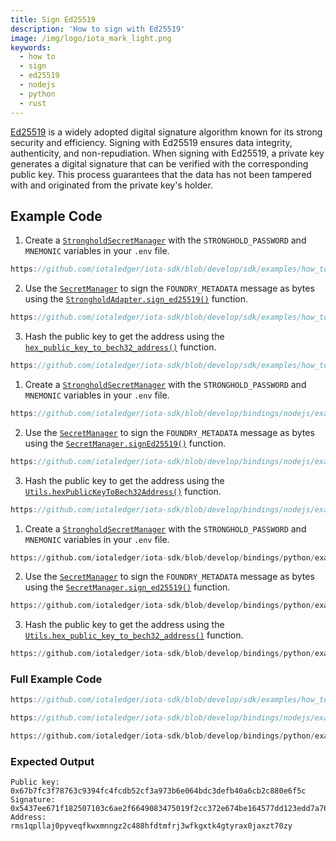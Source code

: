 ```yaml
---
title: Sign Ed25519
description: 'How to sign with Ed25519'
image: /img/logo/iota_mark_light.png
keywords:
  - how to
  - sign
  - ed25519
  - nodejs
  - python
  - rust
---
```



[Ed25519](https://ed25519.cr.yp.to.md) is a widely adopted digital signature algorithm known for its strong security and
efficiency. Signing with Ed25519 ensures data integrity, authenticity, and non-repudiation. When signing with Ed25519,
a private key generates a digital signature that can be verified with the corresponding public key. This
process guarantees that the data has not been tampered with and originated from the private key's holder.

## Example Code

<Tabs groupId="language" queryString>
<TabItem value="rust" label="Rust">

1. Create a [`StrongholdSecretManager`](https://docs.rs/iota-sdk/latest/iota_sdk/client/secret/stronghold/type.StrongholdSecretManager.html) with the `STRONGHOLD_PASSWORD` and `MNEMONIC` variables in your `.env` file.

<div className={'hide-code-block-extras'}>

```rust reference
https://github.com/iotaledger/iota-sdk/blob/develop/sdk/examples/how_tos/sign_and_verify_ed25519/sign_ed25519.rs#L33-L39
```

</div>

2. Use the [`SecretManager`](https://docs.rs/iota-sdk/latest/iota_sdk/client/secret/enum.SecretManager.html) to sign the `FOUNDRY_METADATA` message as bytes using the [`StrongholdAdapter.sign_ed25519()`](https://docs.rs/iota-sdk/latest/iota_sdk/client/stronghold/struct.StrongholdAdapter.html#method.sign_ed25519) function.

<div className={'hide-code-block-extras'}>

```rust reference
https://github.com/iotaledger/iota-sdk/blob/develop/sdk/examples/how_tos/sign_and_verify_ed25519/sign_ed25519.rs#L46-L49
```

</div>

3. Hash the public key to get the address using the [`hex_public_key_to_bech32_address()`](https://docs.rs/iota-sdk/latest/iota_sdk/client/utils/fn.hex_public_key_to_bech32_address.html) function.

<div className={'hide-code-block-extras'}>

```rust reference
https://github.com/iotaledger/iota-sdk/blob/develop/sdk/examples/how_tos/sign_and_verify_ed25519/sign_ed25519.rs#L57
```

</div>

</TabItem>
<TabItem value="typescript-node" label="Typescript (Node.js)">

1. Create a [`StrongholdSecretManager`](../../references/nodejs/interfaces/StrongholdSecretManager.md) with the `STRONGHOLD_PASSWORD` and `MNEMONIC` variables in your `.env` file.

<div className={'hide-code-block-extras'}>

```typescript reference
https://github.com/iotaledger/iota-sdk/blob/develop/bindings/nodejs/examples/how_tos/sign_and_verify_ed25519/sign-ed25519.ts#L41-L51
```

</div>

2. Use the [`SecretManager`](../../references/nodejs/classes/SecretManager.md) to sign the `FOUNDRY_METADATA` message as bytes using the [`SecretManager.signEd25519()`](../../references/nodejs/classes/SecretManager.md#signed25519) function.

<div className={'hide-code-block-extras'}>

```typescript reference
https://github.com/iotaledger/iota-sdk/blob/develop/bindings/nodejs/examples/how_tos/sign_and_verify_ed25519/sign-ed25519.ts#L53-L63
```

</div>

3. Hash the public key to get the address using the [`Utils.hexPublicKeyToBech32Address()`](../../references/nodejs/classes/Utils.md#hexpublickeytobech32address) function.

<div className={'hide-code-block-extras'}>

```typescript reference
https://github.com/iotaledger/iota-sdk/blob/develop/bindings/nodejs/examples/how_tos/sign_and_verify_ed25519/sign-ed25519.ts#L68-L71
```

</div>

</TabItem>
<TabItem value="python" label="Python">

1. Create a [`StrongholdSecretManager`](../../references/python/iota_sdk/secret_manager/secret_manager.md#strongholdsecretmanager-objects) with the `STRONGHOLD_PASSWORD` and `MNEMONIC` variables in your `.env` file.

<div className={'hide-code-block-extras'}>

```python reference
https://github.com/iotaledger/iota-sdk/blob/develop/bindings/python/examples/how_tos/sign_and_verify_ed25519/sign_ed25519.py#L20-L27
```

</div>

2. Use the [`SecretManager`](../../references/python/iota_sdk/secret_manager/secret_manager.md) to sign the `FOUNDRY_METADATA` message as bytes using the [`SecretManager.sign_ed25519()`](../../references/python/iota_sdk/secret_manager/secret_manager.md#sign_ed25519) function.

<div className={'hide-code-block-extras'}>

```python reference
https://github.com/iotaledger/iota-sdk/blob/develop/bindings/python/examples/how_tos/sign_and_verify_ed25519/sign_ed25519.py#L29-L37
```

</div>

3. Hash the public key to get the address using the [`Utils.hex_public_key_to_bech32_address()`](../../references/python/iota_sdk/utils.md#hex_public_key_to_bech32_address) function.

<div className={'hide-code-block-extras'}>

```python reference
https://github.com/iotaledger/iota-sdk/blob/develop/bindings/python/examples/how_tos/sign_and_verify_ed25519/sign_ed25519.py#L41-L42
```

</div>

</TabItem>
</Tabs>

### Full Example Code

<Tabs groupId="language" queryString>
<TabItem value="rust" label="Rust">

```rust reference
https://github.com/iotaledger/iota-sdk/blob/develop/sdk/examples/how_tos/sign_and_verify_ed25519/sign_ed25519.rs
```

</TabItem>
<TabItem value="typescript-node" label="Typescript (Node.js)">

```typescript reference
https://github.com/iotaledger/iota-sdk/blob/develop/bindings/nodejs/examples/how_tos/sign_and_verify_ed25519/sign-ed25519.ts
```

</TabItem>
<TabItem value="python" label="Python">

```python reference
https://github.com/iotaledger/iota-sdk/blob/develop/bindings/python/examples/how_tos/sign_and_verify_ed25519/sign_ed25519.py
```

</TabItem>
</Tabs>

### Expected Output

```plaintext
Public key: 0x67b7fc3f78763c9394fc4fcdb52cf3a973b6e064bdc3defb40a6cb2c880e6f5c
Signature: 0x5437ee671f182507103c6ae2f6649083475019f2cc372e674be164577dd123edd7a76291ba88732bbe1fae39688b50a3678bce05c9ef32c9494b3968f4f07a01
Address: rms1qpllaj0pyveqfkwxmnngz2c488hfdtmfrj3wfkgxtk4gtyrax0jaxzt70zy
```
